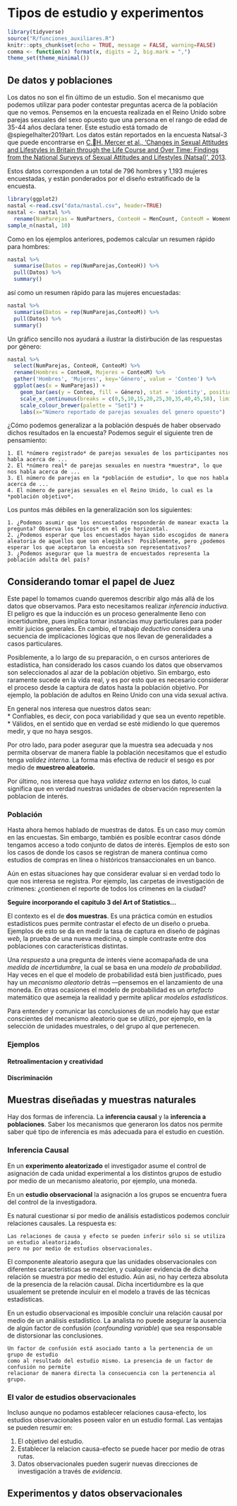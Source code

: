 # Tipos de estudio y experimentos

```r
library(tidyverse)
source("R/funciones_auxiliares.R")
knitr::opts_chunk$set(echo = TRUE, message = FALSE, warning=FALSE)
comma <- function(x) format(x, digits = 2, big.mark = ",")
theme_set(theme_minimal())
```

## De datos y poblaciones {-}

Los datos no son el fin último de un estudio. Son el mecanismo que podemos utilizar para poder contestar
preguntas acerca de la población que no vemos. Pensemos en la encuesta realizada en el Reino Unido 
sobre parejas sexuales del sexo opuesto 
que una persona en el rango de edad de 35-44 años declara tener. Este estudio está tomado de @spiegelhalter2019art. 
Los datos están reportados en la encuesta Natsal-3 que puede encontrarse en [C.H. Mercer et al., ‘Changes in Sexual Attitudes and Lifestyles in Britain through the Life Course and Over Time: Findings from the National Surveys of Sexual Attitudes and Lifestyles (Natsal)’, 2013](https://www.thelancet.com/journals/lancet/article/PIIS0140-6736(13)62035-8/fulltext).

Estos datos corresponden a un total de 796 hombres y 1,193 mujeres encuestadas, y están ponderados por el diseño 
estratificado de la encuesta.

```r
library(ggplot2)
nastal <-read.csv("data/nastal.csv", header=TRUE)
nastal <- nastal %>%
  rename(NumParejas = NumPartners, ConteoH = MenCount, ConteoM = WomenCount)
sample_n(nastal, 10)
```

Como en los ejemplos anteriores, podemos calcular un resumen rápido para hombres:

```r
nastal %>% 
  summarise(Datos = rep(NumParejas,ConteoH)) %>%
  pull(Datos) %>% 
  summary()
```

así como un resumen rápido para las mujeres encuestadas:

```r
nastal %>% 
  summarise(Datos = rep(NumParejas,ConteoM)) %>%
  pull(Datos) %>% 
  summary()
```

Un gráfico sencillo nos ayudará a ilustrar la distirbución de las respuestas por género:
```r
nastal %>% 
  select(NumParejas, ConteoH, ConteoM) %>% 
  rename(Hombres = ConteoH, Mujeres = ConteoM) %>% 
  gather('Hombres', 'Mujeres', key='Género', value = 'Conteo') %>% 
  ggplot(aes(x = NumParejas)) + 
    geom_bar(aes(y = Conteo, fill = Género), stat = 'identity', position = 'dodge') + 
    scale_x_continuous(breaks = c(0,5,10,15,20,25,30,35,40,45,50), limits=c(0,50)) + 
    scale_colour_brewer(palette = "Set1") +
    labs(x="Número reportado de parejas sexuales del genero opuesto")
```
¿Cómo podemos generalizar a la población después de haber observado dichos resultados en la encuesta? 
Podemos seguir el siguiente tren de pensamiento:  
```block
1. El *número registrado* de parejas sexuales de los participantes nos habla acerca de ...  
2. El *número real* de parejas sexuales en nuestra *muestra*, lo que nos habla acerca de ...   
3. El número de parejas en la *población de estudio*, lo que nos habla acerca de ...   
4. El número de parejas sexuales en el Reino Unido, lo cual es la *población objetivo*.
```

Los puntos más débiles en la generalización son los siguientes:  
```block
1. ¿Podemos asumir que los encuestados responderán de manear exacta la pregunta? Observa los *picos* en el eje horizontal.  
2. ¿Podemos esperar que los encuestados hayan sido escogidos de manera aleatoria de aquellos que son elegibles?  Posiblemente, pero ¿podemos esperar los que aceptaron la encuesta son representativos?  
3. ¿Podemos asegurar que la muestra de encuestados representa la población adulta del país?  
```

## Considerando tomar el papel de **Juez** {-}

Este papel lo tomamos cuando queremos describir algo más allá de los datos que observamos. 
Para esto necesitamos realizar *inferencia inductiva.* El peligro es que la inducción es un proceso 
generalmente lleno con incertidumbre, pues implica tomar instancias muy particulares para poder emitir 
juicios generales. En cambio, el trabajo *deductivo* considera una secuencia de 
implicaciones lógicas que nos llevan de generalidades a casos particulares. 

Posiblemente, a lo largo de su preparación, o en cursos anteriores de estadística, han 
considerado los casos cuando los datos que observamos son seleccionados al azar de la población
objetivo. Sin embargo, esto raramente sucede en la vida real, y es por esto que es necesario considerar 
el proceso desde la captura de datos hasta la población objetivo. Por ejemplo, la población de adultos
en Reino Unido con una vida sexual activa. 

En general nos interesa que nuestros datos sean:   
* Confiables, es decir, con poca variabilidad y que sea un evento repetible.   
* Válidos, en el sentido que en verdad se esté midiendo lo que queremos medir, y que no haya sesgos.   

Por otro lado, para poder asegurar que la muestra sea adecuada y nos permita observar 
de manera fiable la población necesitamos que el estudio tenga *validez interna.* La forma
más efectiva de reducir el sesgo es por medio de **muestreo aleatorio.**

Por último, nos interesa que haya *validez externa* en los datos, lo cual significa que en verdad 
nuestras unidades de observación representen la poblacion de interés.

### Población {-}

Hasta ahora hemos hablado de muestras de datos. Es un caso muy común en las encuestas. Sin embargo, 
también es posible econtrar casos dónde tengamos acceso a todo conjunto de datos de interés. Ejemplos
de esto son los casos de donde los casos se registran de manera continua como estudios de compras en línea o 
históricos transaccionales en un banco. 

Aún en estas situaciones hay que considerar evaluar si en verdad todo lo que nos interesa se registra. 
Por ejemplo, las carpetas de investigación de crímenes: ¿contienen el reporte de todos los crímenes en la ciudad? 



**Seguire incorporando el capitulo 3 del Art of Statistics...**

El contexto es el de  **dos muestras**. Es una práctica común en estudios
estadísticos pues permite contrastar el efecto de un diseño o prueba. Ejemplos
de esto se da en medir la tasa de captura en diseño de páginas *web*, la prueba
de una nueva medicina, o simple contraste entre dos poblaciones con
características distintas.

Una *respuesta* a una pregunta de interés
viene acomapañada de una *medida de incertidumbre*, la cual se basa en una
*modelo de probabilidad*. Hay veces en el que el modelo de probabilidad está
bien justificado, pues hay un *mecanismo aleatorio* detrás ---pensemos en el
lanzamiento de una moneda. En otras ocasiones el modelo de probabilidad es un
*artefacto* matemático que asemeja la realidad y permite aplicar
*modelos estadísticos*.

Para entender y comunicar las conclusiones de un modelo hay que estar
conscientes del mecanismo aleatorio que se utilizó, por ejemplo, en la selección
de unidades muestrales, o del grupo al que pertenecen.

### Ejemplos {-}

#### Retroalimentacion y creatividad {-}

#### Discriminación {-}

## Muestras diseñadas y muestras naturales {-}

Hay dos formas de inferencia. La **inferencia causal** y la **inferencia a
poblaciones**. Saber los mecanismos que generaron los datos nos permite saber
qué tipo de inferencia es más adecuada para el estudio en cuestión.

### Inferencia Causal {-}

En un **experimento aleatorizado** el investigador asume el control de
asignación de cada unidad experimental a los distintos grupos de estudio por
medio de un mecanismo aleatorio, por ejemplo, una moneda. 

En un **estudio observacional** la asignación a los grupos se encuentra fuera del 
control de la investigadora. 

Es natural cuestionar si por medio de análisis estadísticos podemos concluir
relaciones causales. La respuesta es: 

```block
Las relaciones de causa y efecto se pueden inferir sólo si se utiliza un estudio aleatorizado, 
pero no por medio de estudios observacionales. 
```

El componente aleatorio asegura que las unidades observacionales con diferentes
características se mezclen, y cualquier evidencia de dicha relación se muestra
por medio del estudio. Aún asi, no hay certeza absoluta de la presencia de la
relación causal. Dicha incertidumbre es la que usualement se pretende inculuir
en el modelo a través de las técnicas estadísticas.

En un estudio observacional es imposible concluir una relación causal por medio
de un análisis estadístico. La analista no puede asegurar la ausencia de algún
factor de confusión (*confounding variable*) que sea responsable de distorsionar
las conclusiones.

```block
Un factor de confusión está asociado tanto a la pertenencia de un grupo de estudio 
como al resultado del estudio mismo. La presencia de un factor de confusión no permite
relacionar de manera directa la consecuencia con la pertenencia al grupo. 
```

### El valor de estudios observacionales {-}

Incluso aunque no podamos establecer relaciones causa-efecto, los estudios observacionales 
poseen valor en un estudio formal. Las ventajas se pueden resumir en: 

1. El objetivo del estudio. 
2. Establecer la relacion causa-efecto se puede hacer por medio de otras rutas. 
3. Datos observacionales pueden sugerir nuevas direcciones de investigación a través de *evidencia*.



## Experimentos y datos observacionales {-}


